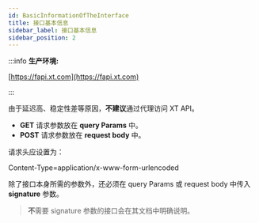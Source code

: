```yaml
---
id: BasicInformationOfTheInterface
title: 接口基本信息
sidebar_label: 接口基本信息
sidebar_position: 2
---
```



:::info **生产环境:**

[https://fapi.xt.com](https://fapi.xt.com)

:::

由于延迟高、稳定性差等原因，**不建议**通过代理访问 XT API。

- **GET** 请求参数放在 **query Params** 中。
- **POST** 请求参数放在 **request body** 中。

请求头应设置为：

Content-Type=application/x-www-form-urlencoded

除了接口本身所需的参数外，还必须在 query Params 或 request body 中传入 **signature** 参数。

> **不**需要 signature 参数的接口会在其文档中明确说明。
